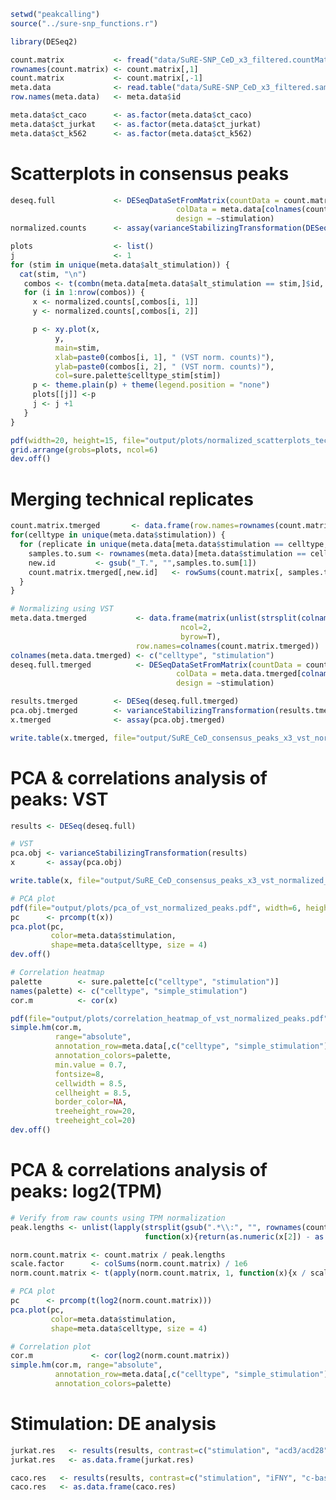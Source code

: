 ```r
setwd("peakcalling")
source("../sure-snp_functions.r")

library(DESeq2)

count.matrix           <- fread("data/SuRE-SNP_CeD_x3_filtered.countMatrix", data.table = F)
rownames(count.matrix) <- count.matrix[,1]
count.matrix           <- count.matrix[,-1]
meta.data              <- read.table("data/SuRE-SNP_CeD_x3_filtered.samplesheet", stringsAsFactors = F, header=T)
row.names(meta.data)   <- meta.data$id

meta.data$ct_caco      <- as.factor(meta.data$ct_caco)
meta.data$ct_jurkat    <- as.factor(meta.data$ct_jurkat)
meta.data$ct_k562      <- as.factor(meta.data$ct_k562)
```

# Scatterplots in consensus peaks
```r
deseq.full             <- DESeqDataSetFromMatrix(countData = count.matrix,
                                     colData = meta.data[colnames(count.matrix),],
                                     design = ~stimulation)
normalized.counts      <- assay(varianceStabilizingTransformation(DESeq(deseq.full)))

plots                  <- list()
j                      <- 1
for (stim in unique(meta.data$alt_stimulation)) {
  cat(stim, "\n")
   combos <- t(combn(meta.data[meta.data$alt_stimulation == stim,]$id, 2))
   for (i in 1:nrow(combos)) {
     x <- normalized.counts[,combos[i, 1]]
     y <- normalized.counts[,combos[i, 2]]

     p <- xy.plot(x,
          y,
          main=stim,
          xlab=paste0(combos[i, 1], " (VST norm. counts)"),
          ylab=paste0(combos[i, 2], " (VST norm. counts)"),
          col=sure.palette$celltype_stim[stim])
     p <- theme.plain(p) + theme(legend.position = "none")
     plots[[j]] <-p
     j <- j +1
   }
}

pdf(width=20, height=15, file="output/plots/normalized_scatterplots_technicals_consensus_peaks.pdf")
grid.arrange(grobs=plots, ncol=6)
dev.off()
```

# Merging technical replicates
```r
count.matrix.tmerged       <- data.frame(row.names=rownames(count.matrix))
for(celltype in unique(meta.data$stimulation)) {
  for (replicate in unique(meta.data[meta.data$stimulation == celltype,]$replicate)) {
    samples.to.sum <- rownames(meta.data)[meta.data$stimulation == celltype & meta.data$replicate == replicate] 
    new.id         <- gsub("_T.", "",samples.to.sum[1])
    count.matrix.tmerged[,new.id]   <- rowSums(count.matrix[, samples.to.sum])
  }
}

# Normalizing using VST
meta.data.tmerged           <- data.frame(matrix(unlist(strsplit(colnames(count.matrix.tmerged), split="_")),
                                      ncol=2,
                                      byrow=T),
                            row.names=colnames(count.matrix.tmerged))
colnames(meta.data.tmerged) <- c("celltype", "stimulation")
deseq.full.tmerged          <- DESeqDataSetFromMatrix(countData = count.matrix.tmerged,
                                     colData = meta.data.tmerged[colnames(count.matrix.tmerged),],
                                     design = ~stimulation)

results.tmerged        <- DESeq(deseq.full.tmerged)
pca.obj.tmerged        <- varianceStabilizingTransformation(results.tmerged)
x.tmerged              <- assay(pca.obj.tmerged)

write.table(x.tmerged, file="output/SuRE_CeD_consensus_peaks_x3_vst_normalized_count_matrix_technicals_merged.tsv", sep="\t", quote=F)
```

# PCA & correlations analysis of peaks: VST
```r
results <- DESeq(deseq.full)

# VST
pca.obj <- varianceStabilizingTransformation(results)
x       <- assay(pca.obj)

write.table(x, file="output/SuRE_CeD_consensus_peaks_x3_vst_normalized_count_matrix.tsv", sep="\t", quote=F)

# PCA plot
pdf(file="output/plots/pca_of_vst_normalized_peaks.pdf", width=6, height=5, paper="a4")
pc      <- prcomp(t(x))
pca.plot(pc,
         color=meta.data$stimulation,
         shape=meta.data$celltype, size = 4)
dev.off()

# Correlation heatmap
palette        <- sure.palette[c("celltype", "stimulation")]
names(palette) <- c("celltype", "simple_stimulation")
cor.m          <- cor(x)

pdf(file="output/plots/correlation_heatmap_of_vst_normalized_peaks.pdf", width=6, height=5, paper="a4")
simple.hm(cor.m, 
          range="absolute",
          annotation_row=meta.data[,c("celltype", "simple_stimulation")],
          annotation_colors=palette,
          min.value = 0.7,
          fontsize=8,
          cellwidth = 8.5,
          cellheight = 8.5,
          border_color=NA,
          treeheight_row=20,
          treeheight_col=20)
dev.off()
```

# PCA & correlations analysis of peaks: log2(TPM)
```r
# Verify from raw counts using TPM normalization
peak.lengths <- unlist(lapply(strsplit(gsub(".*\\:", "", rownames(count.matrix)), "-"),
                              function(x){return(as.numeric(x[2]) - as.numeric(x[1]))})) / 1000

norm.count.matrix <- count.matrix / peak.lengths
scale.factor      <- colSums(norm.count.matrix) / 1e6
norm.count.matrix <- t(apply(norm.count.matrix, 1, function(x){x / scale.factor}))

# PCA plot
pc      <- prcomp(t(log2(norm.count.matrix)))
pca.plot(pc,
         color=meta.data$stimulation,
         shape=meta.data$celltype, size = 4)

# Correlation plot
cor.m             <- cor(log2(norm.count.matrix))
simple.hm(cor.m, range="absolute",
          annotation_row=meta.data[,c("celltype", "simple_stimulation")],
          annotation_colors=palette)
```

# Stimulation: DE analysis
```r
jurkat.res   <- results(results, contrast=c("stimulation", "acd3/acd28", "j-baseline"), lfcThreshold = 1)
jurkat.res   <- as.data.frame(jurkat.res)

caco.res   <- results(results, contrast=c("stimulation", "iFNY", "c-baseline"), lfcThreshold = 1)
caco.res   <- as.data.frame(caco.res)
```

